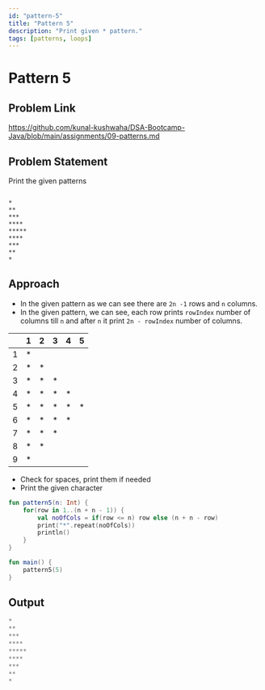 ```yaml
---
id: "pattern-5"
title: "Pattern 5"
description: "Print given * pattern."
tags: [patterns, loops]
---
```




# Pattern 5

## Problem Link

https://github.com/kunal-kushwaha/DSA-Bootcamp-Java/blob/main/assignments/09-patterns.md

## Problem Statement

Print the given patterns

```text

*
**
***
****
*****
****
***
**
*

```
## Approach

- In the given pattern as we can see there are `2n -1` rows and `n` columns.
- In the given pattern, we can see, each row prints `rowIndex` number of columns till `n` and after `n` it print `2n - rowIndex` number of columns.

<TableWrapper rows="(2n - 1) = 9" cols="5">

|       	| 1 	    | 2 	    | 3 	    | 4 	    | 5 	    |
|:-----:	|:-----:	|:-----:	|:-----:	|:-----:	|:-----:	|
| 1 	    |   *   	|       	|       	|       	|       	|
| 2 	    |   *   	|   *   	|       	|       	|       	|
| 3 	    |   *   	|   *   	|   *   	|       	|       	|
| 4 	    |   *   	|   *   	|   *   	|   *   	|       	|
| 5 	    |   *   	|   *   	|   *   	|   *   	|   *   	|
| 6 	    |   *   	|   *   	|   *   	|   *   	|       	|
| 7 	    |   *   	|   *   	|   *   	|       	|       	|
| 8 	    |   *   	|   *   	|       	|       	|       	|
| 9 	    |   *   	|       	|       	|       	|       	|

</TableWrapper>

- Check for spaces, print them if needed
- Print the given character

<Tabs>
<TabItem value="kotlin" label="Kotlin">
<SolutionAuthor name="@msvhora"/>

```kt
fun pattern5(n: Int) {
    for(row in 1..(n + n - 1)) {
		val noOfCols = if(row <= n) row else (n + n - row)
        print("*".repeat(noOfCols))
        println()
    }
}

fun main() {	
    pattern5(5)
}
```
</TabItem>
</Tabs>

## Output

```kt
*
**
***
****
*****
****
***
**
*
```